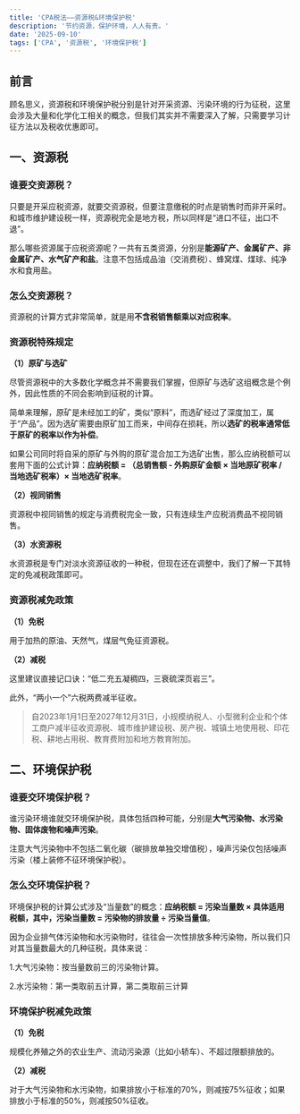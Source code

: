 ```yaml
---
title: 'CPA税法——资源税&环境保护税'
description: '节约资源，保护环境，人人有责。'
date: '2025-09-10'
tags: ['CPA', '资源税', '环境保护税']
---
```


## 前言

顾名思义，资源税和环境保护税分别是针对开采资源、污染环境的行为征税，这里会涉及大量和化学化工相关的概念，但我们其实并不需要深入了解，只需要学习计征方法以及税收优惠即可。

## 一、资源税

### 谁要交资源税？

只要是开采应税资源，就要交资源税，但要注意缴税的时点是销售时而非开采时。和城市维护建设税一样，资源税完全是地方税，所以同样是“进口不征，出口不退”。

那么哪些资源属于应税资源呢？一共有五类资源，分别是**能源矿产、金属矿产、非金属矿产、水气矿产和盐**。注意不包括成品油（交消费税）、蜂窝煤、煤球、纯净水和食用盐。

### 怎么交资源税？

资源税的计算方式非常简单，就是用**不含税销售额乘以对应税率**。

### 资源税特殊规定

**（1）原矿与选矿**

尽管资源税中的大多数化学概念并不需要我们掌握，但原矿与选矿这组概念是个例外，因此性质的不同会影响到征税的计算。

简单来理解，原矿是未经加工的矿，类似“原料”，而选矿经过了深度加工，属于“产品”。因为选矿需要由原矿加工而来，中间存在损耗，所以**选矿的税率通常低于原矿的税率以作为补偿**。

如果公司同时将自采的原矿与外购的原矿混合加工为选矿出售，那么应纳税额可以套用下面的公式计算：**应纳税额 = （总销售额 - 外购原矿金额 × 当地原矿税率 / 当地选矿税率）× 当地选矿税率**。

**（2）视同销售**

资源税中视同销售的规定与消费税完全一致，只有连续生产应税消费品不视同销售。

**（3）水资源税**

水资源税是专门对淡水资源征收的一种税，但现在还在调整中，我们了解一下其特定的免减税政策即可。

### 资源税减免政策

**（1）免税**

用于加热的原油、天然气，煤层气免征资源税。

**（2）减税**

这里建议直接记口诀：“低二充五凝稠四，三衰硫深页岩三”。

此外，“两小一个”六税两费减半征收。

> 自2023年1月1日至2027年12月31日，小规模纳税人、小型微利企业和个体工商户减半征收资源税、城市维护建设税、房产税、城镇土地使用税、印花税、耕地占用税、教育费附加和地方教育附加。

## 二、环境保护税

### 谁要交环境保护税？

谁污染环境谁就交环境保护税，具体包括四种可能，分别是**大气污染物、水污染物、固体废物和噪声污染**。

注意大气污染物中不包括二氧化碳（碳排放单独交增值税），噪声污染仅包括噪声污染（楼上装修不征环境保护税）。

### 怎么交环境保护税？

环境保护税的计算公式涉及“当量数”的概念：**应纳税额 = 污染当量数 × 具体适用税额，其中，污染当量数 = 污染物的排放量 ÷ 污染当量值**。

因为企业排气体污染物和水污染物时，往往会一次性排放多种污染物，所以我们只对其当量数最大的几种征税，具体来说：

1.大气污染物：按当量数前三的污染物计算。

2.水污染物：第一类取前五计算，第二类取前三计算

### 环境保护税减免政策

**（1）免税**

规模化养殖之外的农业生产、流动污染源（比如小轿车）、不超过限额排放的。

**（2）减税**

对于大气污染物和水污染物，如果排放小于标准的70%，则减按75%征收；如果排放小于标准的50%，则减按50%征收。
